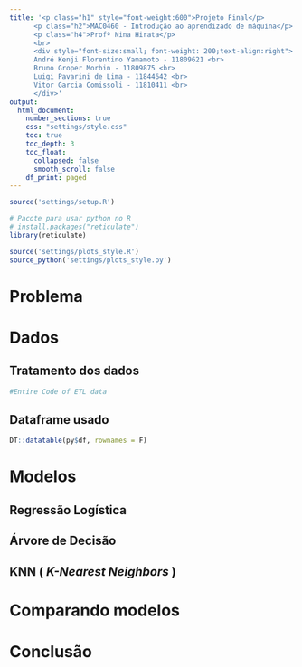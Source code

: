 ```yaml
---
title: '<p class="h1" style="font-weight:600">Projeto Final</p>
      <p class="h2">MAC0460 - Introdução ao aprendizado de máquina</p>
      <p class="h4">Profª Nina Hirata</p>
      <br>
      <div style="font-size:small; font-weight: 200;text-align:right">
      André Kenji Florentino Yamamoto - 11809621 <br>
      Bruno Groper Morbin - 11809875 <br>
      Luigi Pavarini de Lima - 11844642 <br>
      Vitor Garcia Comissoli - 11810411 <br>
      </div>'
output: 
  html_document:
    number_sections: true
    css: "settings/style.css"
    toc: true
    toc_depth: 3
    toc_float: 
      collapsed: false
      smooth_scroll: false
    df_print: paged
---
```


```r
source('settings/setup.R')
```

```r
# Pacote para usar python no R
# install.packages("reticulate")
library(reticulate)
```

```r
source('settings/plots_style.R')
source_python('settings/plots_style.py')
```

<!-- %%%%%%%%%%%%%%%%%%%%%%%%%%%%%%%%%%%%%%%%%%%%%%%%%%%%%%%%%%%%%%%%%%%%%%% -->
# Problema



<!-- %%%%%%%%%%%%%%%%%%%%%%%%%%%%%%%%%%%%%%%%%%%%%%%%%%%%%%%%%%%%%%%%%%%%%%% -->
# Dados

## Tratamento dos dados

```python
#Entire Code of ETL data
```

## Dataframe usado

```r
DT::datatable(py$df, rownames = F)
```

<!-- %%%%%%%%%%%%%%%%%%%%%%%%%%%%%%%%%%%%%%%%%%%%%%%%%%%%%%%%%%%%%%%%%%%%%%% -->
# Modelos

## Regressão Logística 
<!-- Regressão Logística -->



<!-- %%%%%%%%%%%%%%%%%%%%%%%%%%%%%%%%%%%%%%%%%%%%%%%%%%%%%%%%%%%%%%%%%%%%%%% -->
## Árvore de Decisão
<!-- Árvore de Decisão -->



<!-- %%%%%%%%%%%%%%%%%%%%%%%%%%%%%%%%%%%%%%%%%%%%%%%%%%%%%%%%%%%%%%%%%%%%%%% -->
## KNN ( _K-Nearest Neighbors_ )
<!-- kNN -->



<!-- %%%%%%%%%%%%%%%%%%%%%%%%%%%%%%%%%%%%%%%%%%%%%%%%%%%%%%%%%%%%%%%%%%%%%%% -->
# Comparando modelos



<!-- %%%%%%%%%%%%%%%%%%%%%%%%%%%%%%%%%%%%%%%%%%%%%%%%%%%%%%%%%%%%%%%%%%%%%%% -->
# Conclusão




<!-- ======================================================================= -->
<!-- Parte da formatação -->
<script src="settings/code.js"></script>

